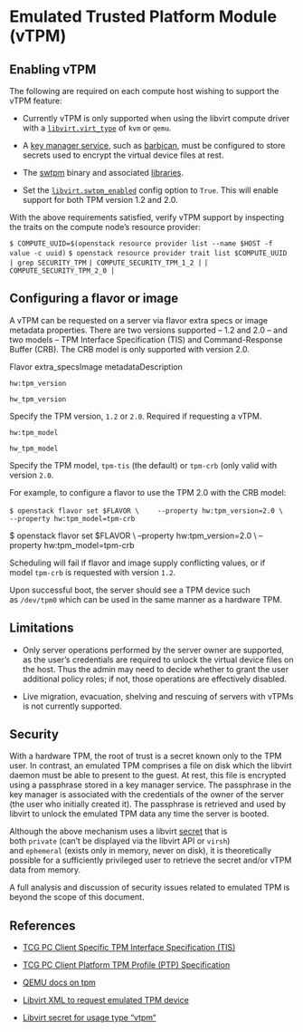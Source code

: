 # Emulated Trusted Platform Module (vTPM)

## Enabling vTPM

The following are required on each compute host wishing to support the vTPM feature:

* Currently vTPM is only supported when using the libvirt compute driver with a [`libvirt.virt_type`](https://docs.openstack.org/nova/latest/configuration/config.html#libvirt.virt_type) of `kvm` or `qemu`.

* A [key manager service](https://docs.openstack.org/api-guide/key-manager/), such as [barbican](https://docs.openstack.org/barbican/latest/), must be configured to store secrets used to encrypt the virtual device files at rest.

* The [swtpm](https://github.com/stefanberger/swtpm/wiki) binary and associated [libraries](https://github.com/stefanberger/libtpms/).

* Set the [`libvirt.swtpm_enabled`](https://docs.openstack.org/nova/latest/configuration/config.html#libvirt.swtpm_enabled) config option to `True`. This will enable support for both TPM version 1.2 and 2.0.

With the above requirements satisfied, verify vTPM support by inspecting the traits on the compute node’s resource provider:

`$ COMPUTE_UUID=$(openstack resource provider list --name $HOST -f value -c uuid)`
`$ openstack resource provider trait list $COMPUTE_UUID | grep SECURITY_TPM`
`| COMPUTE_SECURITY_TPM_1_2 |`
`| COMPUTE_SECURITY_TPM_2_0 |`

## Configuring a flavor or image

A vTPM can be requested on a server via flavor extra specs or image metadata properties. There are two versions supported – 1.2 and 2.0 – and two models – TPM Interface Specification (TIS) and Command-Response Buffer (CRB). The CRB model is only supported with version 2.0.

Flavor extra\_specsImage metadataDescription

`hw:tpm_version`

`hw_tpm_version`

Specify the TPM version, `1.2` or `2.0`. Required if requesting a vTPM.

`hw:tpm_model`

`hw_tpm_model`

Specify the TPM model, `tpm-tis` (the default) or `tpm-crb` (only valid with version `2.0`.

For example, to configure a flavor to use the TPM 2.0 with the CRB model:

`$ openstack flavor set $FLAVOR \`
`    --property hw:tpm_version=2.0 \`
`    --property hw:tpm_model=tpm-crb`

$ openstack flavor set $FLAVOR \ –property hw:tpm\_version=2.0 \ –property hw:tpm\_model=tpm-crb

Scheduling will fail if flavor and image supply conflicting values, or if model `tpm-crb` is requested with version `1.2`.

Upon successful boot, the server should see a TPM device such as `/dev/tpm0` which can be used in the same manner as a hardware TPM.

## Limitations

* Only server operations performed by the server owner are supported, as the user’s credentials are required to unlock the virtual device files on the host. Thus the admin may need to decide whether to grant the user additional policy roles; if not, those operations are effectively disabled.

* Live migration, evacuation, shelving and rescuing of servers with vTPMs is not currently supported.

## Security

With a hardware TPM, the root of trust is a secret known only to the TPM user. In contrast, an emulated TPM comprises a file on disk which the libvirt daemon must be able to present to the guest. At rest, this file is encrypted using a passphrase stored in a key manager service. The passphrase in the key manager is associated with the credentials of the owner of the server (the user who initially created it). The passphrase is retrieved and used by libvirt to unlock the emulated TPM data any time the server is booted.

Although the above mechanism uses a libvirt [secret](https://libvirt.org/formatsecret.html#SecretAttributes) that is both `private` (can’t be displayed via the libvirt API or `virsh`) and `ephemeral` (exists only in memory, never on disk), it is theoretically possible for a sufficiently privileged user to retrieve the secret and/or vTPM data from memory.

A full analysis and discussion of security issues related to emulated TPM is beyond the scope of this document.

## References

* [TCG PC Client Specific TPM Interface Specification (TIS)](https://trustedcomputinggroup.org/resource/pc-client-work-group-pc-client-specific-tpm-interface-specification-tis/)

* [TCG PC Client Platform TPM Profile (PTP) Specification](https://trustedcomputinggroup.org/resource/pc-client-platform-tpm-profile-ptp-specification/)

* [QEMU docs on tpm](https://qemu.readthedocs.io/en/v9.0.0/specs/tpm.html)

* [Libvirt XML to request emulated TPM device](https://libvirt.org/formatdomain.html#elementsTpm)

* [Libvirt secret for usage type “vtpm“](https://libvirt.org/formatsecret.html#vTPMUsageType)